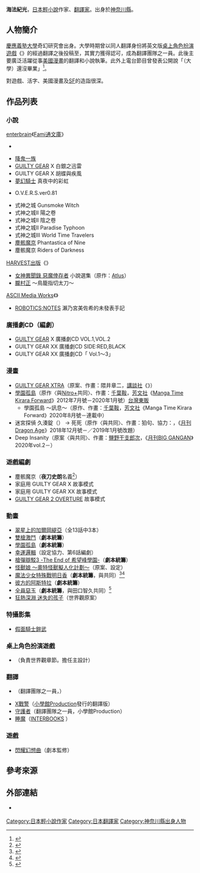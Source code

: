 {{multiple issues|
{{Notability Unreferenced|time=2016-09-13T17:21:08+00:00}}
{{Primarysources|time=2016-09-13T17:21:08+00:00}}
{{citecheck|time=2016-09-14T00:43:09+00:00}}
}}
{{japanese|japanese=海法 紀光|kana=かいほう のりみつ|romaji=Kaihō Norimitsu}}
{{小說}}
'''海法紀光'''{{bd||}}，[[日本|日本]][[輕小說|輕小說]]作家、[[翻譯|翻譯家]]。出身於[[神奈川縣|神奈川縣]]。

== 人物簡介 ==
[[慶應義塾大學|慶應義塾大學]]奇幻研究會出身。大學時期曾以同人翻譯身份將英文版[[桌上角色扮演遊戲|桌上角色扮演遊戲]]《{{link-ja|TORG|TORG}}》的{{link-ja|補充物|サプリメント (TRPG)}}經過翻譯之後投稿至{{link-ja|新紀元社|新紀元社}}，其實力獲得認可，成為翻譯團隊之一員。此後主要廣泛活躍從事[[美國漫畫書|美國漫畫]]的翻譯和小說執筆。此外上電台節目曾發表公開說「（大學）還沒畢業」<ref>{{cite web|url=http://sp.live.nicovideo.jp/gate/lv272789571|script-title=ja:緒方恵美の晴天ヘキレキ！Vol.44|work=[[niconico直播|niconico直播]]|date=2016-09-13|accessdate=2016-09-13|language=ja|archive-date=2016-10-02|archive-url=https://web.archive.org/web/20161002024305/http://sp.live.nicovideo.jp/gate/lv272789571|dead-url=no}}</ref>。

對遊戲、活字、美國漫畫及[[科學幻想|SF]]的造詣很深。

== 作品列表 ==
=== 小說 ===
; [[enterbrain|enterbrain]]《[[Fami通文庫|Fami通文庫]]》
* {{lang|ja|ヴァルキリーズ·ギャンビット}} {{lang|ja|輪廻戦記ゼノスケープ}}
* [[降鬼一族|降鬼一族]] {{lang|ja|呪われし姉弟の輪舞}}
* [[聖騎士之戰|GUILTY GEAR]] X 白銀之迅雷
* GUILTY GEAR X 胡蝶與疾風
* [[夢幻騎士|夢幻騎士]] 真夜中的彩虹
* {{link-ja|式神之城|式神の城}} O.V.E.R.S.ver0.81
* 式神之城 Gunsmoke Witch
* 式神之城II 陽之卷
* 式神之城II 陰之卷
* 式神之城II Paradise Typhoon
* 式神之城III World Time Travelers
* [[塵骸魔京|塵骸魔京]] Phantastica of Nine
* 塵骸魔京 Riders of Darkness
; [[HARVEST出版|HARVEST出版]]《{{link-ja|Minori文庫|みのり文庫}}》
* [[女神異聞錄_惡魔倖存者|女神異聞錄 惡魔倖存者]] 小說選集（原作：[[Atlus|Atlus]]）
* [[朧村正|朧村正]] ～鳥籠{{lang|ja|姫と}}指切{{lang|ja|りノ}}太刀～
; [[ASCII_Media_Works|ASCII Media Works]]《{{link-ja|電擊遊戲文庫|電撃ゲーム文庫}}》
* [[ROBOTICS;NOTES|ROBOTICS;NOTES]] 瀨乃宮美佐希的未發表手記

=== 廣播劇CD（編劇） ===
* [[聖騎士之戰|GUILTY GEAR]] X 廣播劇CD VOL.1,VOL.2
* GUILTY GEAR XX 廣播劇CD SIDE:RED,BLACK
* GUILTY GEAR XX 廣播劇CD「{{lang|ja|ナイト·オブ·ナイブズ}} Vol.1～3」

=== 漫畫 ===
* [[聖騎士之戰|GUILTY GEAR XTRA]]（原案、作畫：隈井章二，[[講談社|講談社]]《{{link-ja|月刊MagazineZ|月刊マガジンZ}}》）
* [[學園孤島|學園孤島]]（原作〈與[[Nitro+|Nitro+]]共同〉、作畫：[[千葉鞍|千葉鞍]]，[[芳文社|芳文社]]《[[Manga_Time_Kirara_Forward|Manga Time Kirara Forward]]》2012年7月號－2020年1月號）[[台灣東販|台灣東販]]
** 學園孤島 ～訊息～（原作、作畫：[[千葉鞍|千葉鞍]]，[[芳文社|芳文社]]《Manga Time Kirara Forward》2020年8月號－連載中）
* 迷宮探偵 久{{lang|ja|々}}湊錠（{{lang|ja|仮}}） → 死{{lang|ja|もまた}}死{{lang|ja|するものなれば}}（原作〈與{{link-ja|櫻井光|桜井光}}共同〉、作畫：狛句、協力：{{lang|ja|モンスターラウンジ}}，《[[月刊龍時代|月刊Dragon Age]]》2018年12月號－／2019年1月號改題）
* Deep Insanity（原案〈與{{link-ja|深見真|深見真}}共同〉、作畫：[[鹽野干支郎次|鹽野干支郎次]]，《[[月刊BIG_GANGAN|月刊BIG GANGAN]]》2020年vol.2－）

=== 遊戲編劇 ===
* 塵骸魔京（'''夜刀史朗'''名義<ref name="profile">{{Cite web|date=2005-06-23|url=http://blog.goo.ne.jp/keumaya/e/f6bb565c083a0dc474d9001cb7547321|title=【『塵骸魔京』発売間近!!!】BLOG 希有馬屋|publisher=[[FC2|FC2]]|accessdate=2016-09-13|language=ja|archive-date=2014-02-20|archive-url=https://web.archive.org/web/20140220013831/http://blog.goo.ne.jp/keumaya/e/f6bb565c083a0dc474d9001cb7547321|dead-url=no}}</ref>）
* 家庭用 GUILTY GEAR X 故事模式
* 家庭用 GUILTY GEAR XX 故事模式
* [[聖騎士之戰|GUILTY GEAR 2 OVERTURE]] 故事模式

=== 動畫 ===
* [[翠星上的加爾岡緹亞|翠星上的加爾岡緹亞]]（全13話中3本）
* [[雙槍激鬥|雙槍激鬥]]（'''劇本統籌'''）
* [[學園孤島|學園孤島]]（'''劇本統籌'''）
* [[幸運邏輯|幸運邏輯]]（設定協力、第6話編劇）
* [[槍彈辯駁3_－The_End_of_希望峰學園－|槍彈辯駁3 -The End of 希望峰學園-]]（'''劇本統籌'''）
* [[奧特怪獸擬人化計劃|怪獸娘 ～奧特怪獸擬人化計劃～]]（原案、設定）
* [[魔法少女特殊戰明日香|魔法少女特殊戰明日香]]（'''劇本統籌'''，與{{link-ja|深見真|深見真}}共同）<ref>{{cite web|url=https://anime.eiga.com/program/107162/|title=魔法少女特殊戰明日香：作品情報|publisher=Anime Hack|accessdate=2020-05-22|language=ja|archive-date=2020-02-05|archive-url=https://web.archive.org/web/20200205052127/https://anime.eiga.com/program/107162/|dead-url=no}}</ref><ref>{{Cite web|url=http://magical-five.jp/#Staffcast|title=製作人員&配音員|work=電視動畫『魔法少女特殊戰明日香』公式官網|accessdate=2018-07-21|language=ja|archive-date=2018-07-20|archive-url=https://web.archive.org/web/20180720195009/http://magical-five.jp/#Staffcast|dead-url=no}}</ref>
* [[彼方的阿斯特拉|彼方的阿斯特拉]]（'''劇本統籌'''）
* [[全員惡玉|全員惡玉]]（'''劇本統籌'''，與田口智久共同）<ref>{{Cite web|url=https://akudama-drive.com/staffcast/|title=製作人員&配音員|work=電視動畫『惡玉Drive』公式官網|accessdate=2020-03-13|language=ja|archive-date=2020-04-03|archive-url=https://web.archive.org/web/20200403023357/https://akudama-drive.com/staffcast/|dead-url=no}}</ref>
* [[Deep_Insanity|狂熱深淵 迷失的孩子]]（世界觀原案）

=== 特攝影集 ===
* [[假面騎士鎧武|假面騎士鎧武]]

=== 桌上角色扮演遊戲 ===
* {{link-ja|BEAST BIND 魔獸之絆 R.P.G|BEAST BIND 魔獣の絆 R.P.G}}（負責世界觀章節。{{link-ja|井上純一 (插畫家)|井上純一 (イラストレーター)|井上純一}}擔任主設計）

=== 翻譯 ===
* {{link-ja|TORG|TORG}}（翻譯團隊之一員，{{link-ja|新紀元社|新紀元社}}）
* [[X戰警|X戰警]]（[[小學館集英社製作|小學館Production]]發行的翻譯版）
* [[守護者_(漫畫)|守護者]]（翻譯團隊之一員，小學館Production）
* [[睡魔|睡魔]]（[https://www.interbooks.co.jp/ INTERBOOKS] {{Wayback|url=https://www.interbooks.co.jp/ |date=20190203143921 }}）

=== 遊戲 ===
* [[閃耀幻想曲|閃耀幻想曲]]（劇本監修）

== 參考來源 ==
{{reflist}}

== 外部連結 ==
* {{Twitter|nk12}} {{ja icon}}

{{Normdaten}}
{{DEFAULTSORT:Kaihō Norimitsu}}
[[Category:日本輕小說作家|Category:日本輕小說作家]]
[[Category:日本翻譯家|Category:日本翻譯家]]
[[Category:神奈川縣出身人物|Category:神奈川縣出身人物]]